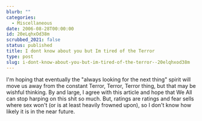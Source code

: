 ```yaml
---
blurb: ""
categories:
  - Miscellaneous
date: 2006-08-28T00:00:00
id: 20eLqhxOd38m
scrubbed_2021: false
status: published
title: I dont know about you but Im tired of the Terror
type: post
slug: i-dont-know-about-you-but-im-tired-of-the-terror--20elqhxod38m
---
```


I'm hoping that eventually the "always looking for the next thing"
spirit will move us away from the constant Terror, Terror, Terror
thing, but that may be wishful thinking. By and large, I agree with
this article and hope that We All can stop harping on this shit so
much. But, ratings are ratings and fear sells where sex won't (or
is at least heavily frowned upon), so I don't know how likely it is
in the near future.